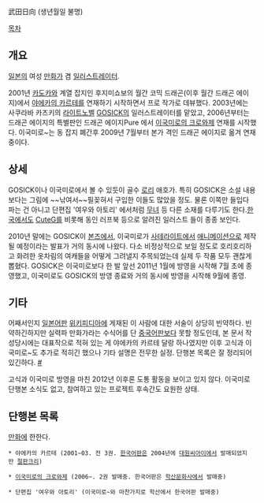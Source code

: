 武田日向 (생년월일 불명)

[[목차]]

== 개요 ==
[[일본]]의 여성 [[만화가]] 겸 [[일러스트레이터]].

2001년 [[카도카와]] 계열 잡지인 후지미쇼보의 월간 코믹 드래곤(이후 월간 드래곤 에이지)에서 [[야에카의 카르테]]를 연재하기 시작하면서 프로 작가로 데뷰했다. 2003년에는 사쿠라바 카즈키의 [[라이트노벨]] [[GOSICK]]의 일러스트레이터를 맡았고, 2006년부터는 드래곤 에이지의 특별판인 드래곤 에이지Pure 에서 [[이국미로의 크로와제]] 연재를 시작했다. 이국미로~는 동 잡지 폐간후 2009년 7월부터 본가 격인 드래곤 에이지로 옮겨 연재 중이다.

== 상세 ==
GOSICK이나 이국미로에서 볼 수 있듯이 골수 [[로리]] 애호가. 특히 GOSICK은 소설 내용보다는 그림에 ~~낚여서~~필꽂혀서 구입한 이들도 많았을 정도. 물론 이쪽만 들입다 파는 건 아니고 단편집 '여우와 아토리' 에서처럼 [[무녀]] 등 다른 소재를 다루기도 한다.[[한국]]에서도 [[CuteG]]를 비롯해 동인 러프북 등으로 알려진 일러스트 들이 종종 보인다.

2010년 말에는 GOSICK이 [[본즈]]에서, 이국미로가 [[사테라이트]]에서 [[애니메이션]]으로 제작될 예정이라는 발표가 거의 동시에 나왔다. 다소 비정상적으로 보일 정도로 호리호리하고 화려한 옷차림의 여캐들을 어떻게 그려낼지 주목되었는데 실제 두 작품 모두 괜찮게 뽑혔다. GOSICK은 이국미로보다 한 발 앞선 2011년 1월에 방영을 시작해 7월 초에 종영했고, 이국미로도 GOSICK의 방영 종료와 거의 동시에 방영을 시작해 9월에 종영.

== 기타 ==
어째서인지 [[일본어]]판 [[위키피디아]]에 게재된 이 사람에 대한 서술이 상당히 빈약하다. 빈약하긴하지만 실력파 만화가라는 수식어를 단 [[중국어]]판보다 못할 정도인데, 본 문서 작성당시에는 대표작으로 적혀 있는 게 야에카의 카르테 달랑 하나였지만 이후 고식과 이국미로~도 추가로 적히긴 했으나 기타 설명은 전무한 실정. 단행본 목록은 잘 정리되어 있긴하다. [http://ja.wikipedia.org/wiki/%E6%AD%A6%E7%94%B0%E6%97%A5%E5%90%91 #]

고식과 이국미로 방영을 마친 2012년 이후론 도통 활동을 보이고 있지 않다. 이국미로 단행본 소식도 없고, 참여하고 있는 프로젝트 후속간도 요원한 상태.

== 단행본 목록 ==
[[만화]]에 한한다.

 * 야에카의 카르테 (2001~03. 전 3권. [[한국어]]판은 2004년에 [[대원씨아이]]에서 발매되었지만 [[절판]]크리)

 * [[이국미로의 크로와제]] (2006~. 2권 발매중. 한국어판은 [[학산문화사]]에서 발매중)

 * 단편집 '여우와 아토리' (이국미로~와 마찬가지로 학산에서 한국어판 발매중)
